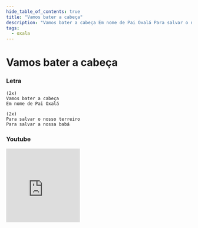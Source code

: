```yaml
---
hide_table_of_contents: true
title: "Vamos bater a cabeça"
description: "Vamos bater a cabeça Em nome de Pai Oxalá Para salvar o nosso terreiro Para salvar a nossa babá"
tags:
  - oxala
---
```


# Vamos bater a cabeça

### Letra

```text
(2x)
Vamos bater a cabeça
Em nome de Pai Oxalá

(2x)
Para salvar o nosso terreiro
Para salvar a nossa babá
```

### Youtube

<iframe
  width="200"
  height="200"
  src="https://www.youtube.com/embed/fVAua9eCXi8"
  title="YouTube video player"
  frameborder="0"
  allow="accelerometer; autoplay; clipboard-write; encrypted-media; gyroscope; picture-in-picture; web-share"
  referrerpolicy="strict-origin-when-cross-origin"
  allowfullscreen
></iframe>